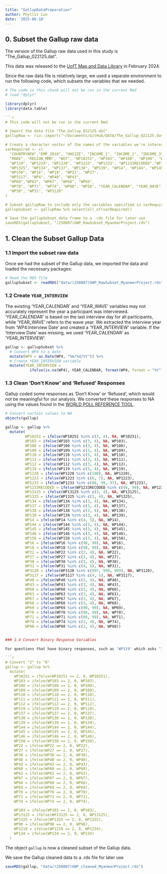 ```yaml
---
title: "GallupDataPreparation"
author: Phyllis Lun
date: '2025-06-18'
---
```


## 0. Subset the Gallup raw data

The version of the Gallup raw data used in this study is "The_Gallup_022125.dat". 

This data was released to the [UofT Map and Data Library](https://mdl.library.utoronto.ca/collections/numeric-data/gallup) in February 2024.

Since the raw data file is relatively large, we used a separate environment to run the following code, which subsets the variables that we needed.

```r
# The code in this chunk will not be run in the current Rmd
# load "dplyr"

library(dplyr)
library(data.table)

```r
# This code will not be run in the current Rmd

# Import the data file "The_Gallup_022125.dat"
gallupRaw <- rio::import("~/Documents/GitHub/DATA/The_Gallup_022125.dat")

# Create a character vector of the names of the variables we're interested in
varRequired <- c(
  "COUNTRYNEW","EMP_2010", "HHSIZE", "INCOME_1", "INCOME_2", "INCOME_3", "INCOME_4", "INCOME_5",
  "MODE", "REGION_MMR", "WGT", "WP10251", "WP103", "WP108", "WP109", "WP110", "WP111", "WP112",
  "WP119", "WP1219", "WP1220", "WP1223", "WP1233", "WP1233RECODED","WP13125",
  "WP1325", "WP134", "WP137", "WP138", "WP139", "WP14", "WP144", "WP145", "WP146",
  "WP150", "WP16", "WP18", "WP22", "WP27",
  "WP3117", "WP4", "WP40", "WP43", 
  "WP60","WP63", "WP67", "WP68", "WP69",
  "WP70", "WP71", "WP74", "WP98", "WPID", "YEAR_CALENDAR", "YEAR_WAVE", 
  "WP30", "WP31", "WP3120"
)

# Subset gallupRaw to include only the variables specified in varRequired
gallupSubset <- gallupRaw %>% select(all_of(varRequired))

# Save the gallupSubset data frame to a .rds file for later use
saveRDS(gallupSubset, "(250807)GWP_RawSubset_MyanmarProject.rds")
```


## 1. Clean the Subset Gallup Data

### 1.1 Import the subset raw data

Once we had the subset of the Gallup data, we imported the data and loaded the necessary packages:

```r

# Read the RDS file
gallupSubset <- readRDS("data/(250807)GWP_RawSubset_MyanmarProject.rds")
```


### 1.2 Create `YEAR_INTERVIEW` 

The existing 'YEAR_CALENDAR' and 'YEAR_WAVE' variables may not accurately represent the year a participant was interviewed. 'YEAR_CALENDAR' is based on the last interview day for all participants, while 'YEAR_WAVE' refers to the wave year. We extracted the interview year from 'WP4:Interview Date' and created a 'YEAR_INTERVIEW' variable. If the 'Interview Date' was missing, we used 'YEAR_CALENDAR' as 'YEAR_INTERVIEW'.

```r
gallup <- gallupSubset %>%
  # Convert WP4 to a date
  mutate(WP4 = as.Date(WP4, "%m/%d/%Y")) %>%
  # Create YEAR_INTERVIEW variable
  mutate(YEAR_INTERVIEW =
           ifelse(is.na(WP4), YEAR_CALENDAR, format(WP4, format = "%Y")))

```

### 1.3 Clean 'Don't Know' and 'Refused' Responses

Gallup coded some responses as 'Don't Know' or 'Refused', which would not be meaningful for our analysis. We converted these responses to NA using the values found in the [WORLD POLL REFERENCE TOOL](https://wpr.gallup.com/).

```r

# Convert certain values to NA
objects(gallup)

gallup <- gallup %>%
  mutate(
         WP10251 = ifelse(WP10251 %in% c(3, 4), NA, WP10251),
         WP103 = ifelse(WP103 %in% c(3, 4), NA, WP103),
         WP108 = ifelse(WP108 %in% c(3, 4), NA, WP108),
         WP109 = ifelse(WP109 %in% c(3, 4), NA, WP109),
         WP110 = ifelse(WP110 %in% c(3, 4), NA, WP110),
         WP111 = ifelse(WP111 %in% c(3, 4), NA, WP111),
         WP112 = ifelse(WP112 %in% c(3, 4), NA, WP112),
         WP119 = ifelse(WP119 %in% c(3, 4), NA, WP119),
         WP1220 = ifelse(WP1220 %in% c(100), NA, WP1220),
         WP1223 = ifelse(WP1223 %in% c(6, 7), NA, WP1223),
         WP1233 = ifelse(WP1233 %in% c(98, 99, 97), NA, WP1233),
         WP1233RECODED = ifelse(WP1233RECODED %in% c(98, 99), NA, WP1233RECODED),
         WP13125 = ifelse(WP13125 %in% c(3, 4), NA, WP13125),
         WP1325 = ifelse(WP1325 %in% c(3, 4), NA, WP1325),
         WP134 = ifelse(WP134 %in% c(3, 4), NA, WP134),
         WP137 = ifelse(WP137 %in% c(3, 4), NA, WP137),
         WP138 = ifelse(WP138 %in% c(3, 4), NA, WP138),
         WP139 = ifelse(WP139 %in% c(3, 4), NA, WP139),
         WP14 = ifelse(WP14 %in% c(4, 5), NA, WP14),
         WP144 = ifelse(WP144 %in% c(3, 4), NA, WP144),
         WP145 = ifelse(WP145 %in% c(3, 4), NA, WP145),
         WP146 = ifelse(WP146 %in% c(3, 4), NA, WP146),
         WP150 = ifelse(WP150 %in% c(3, 4), NA, WP150),
         WP16 = ifelse(WP16 %in% c(98, 99), NA, WP16),
         WP18 = ifelse(WP18 %in% c(98, 99), NA, WP18),
         WP22 = ifelse(WP22 %in% c(3, 4), NA, WP22),
         WP27 = ifelse(WP27 %in% c(3, 4), NA, WP27),
         WP30 = ifelse(WP30 %in% c(3, 4), NA, WP30),
         WP31 = ifelse(WP31 %in% c(4, 5), NA, WP31),
         WP3120 = ifelse(WP3120 %in% c(997, 998, 999), NA, WP3120),
         WP3117 = ifelse(WP3117 %in% c(4, 5), NA, WP3117),
         WP40 = ifelse(WP40 %in% c(3, 4), NA, WP40),
         WP43 = ifelse(WP43 %in% c(3, 4), NA, WP43),
         WP60 = ifelse(WP60 %in% c(3, 4), NA, WP60),
         WP63 = ifelse(WP63 %in% c(3, 4), NA, WP63),
         WP67 = ifelse(WP67 %in% c(3, 4), NA, WP67),
         WP68 = ifelse(WP68 %in% c(3, 4), NA, WP68),
         WP69 = ifelse(WP69 %in% c(98, 99), NA, WP69),
         WP70 = ifelse(WP70 %in% c(98, 99), NA, WP70),
         WP71 = ifelse(WP71 %in% c(98, 99), NA, WP71),
         WP74 = ifelse(WP74 %in% c(3, 4), NA, WP74),
         WP98 = ifelse(WP98 %in% c(3, 4), NA, WP98))


### 1.4 Convert Binary Response Variables

For questions that have binary responses, such as 'WP119' which asks "Is religion an important part of your daily life?", the responses were initially coded as 1 for 'Yes' and 2 for 'No'. However, for regression analysis, it is more common and interpretable to code binary variables as 0 and 1. Therefore, we converted the responses for binary questions from 1 and 2 to 0 and 1, respectively.

```r
# Convert "2" to "0"
gallup <- gallup %>%
  mutate(
    WP10251 = ifelse(WP10251 == 2, 0, WP10251),
    WP103 = ifelse(WP103 == 2, 0, WP103),
    WP108 = ifelse(WP108 == 2, 0, WP108),
    WP109 = ifelse(WP109 == 2, 0, WP109),
    WP110 = ifelse(WP110 == 2, 0, WP110),
    WP111 = ifelse(WP111 == 2, 0, WP111),
    WP112 = ifelse(WP112 == 2, 0, WP112),
    WP119 = ifelse(WP119 == 2, 0, WP119),
    WP137 = ifelse(WP137 == 2, 0, WP137),
    WP138 = ifelse(WP138 == 2, 0, WP138),
    WP139 = ifelse(WP139 == 2, 0, WP139),
    WP144 = ifelse(WP144 == 2, 0, WP144),
    WP145 = ifelse(WP145 == 2, 0, WP145),
    WP146 = ifelse(WP146 == 2, 0, WP146),
    WP150 = ifelse(WP150 == 2, 0, WP150),
    WP22 = ifelse(WP22 == 2, 0, WP22),
    WP27 = ifelse(WP27 == 2, 0, WP27),
    WP30 = ifelse(WP30 == 2, 0, WP30),
    WP40 = ifelse(WP40 == 2, 0, WP40),
    WP43 = ifelse(WP43 == 2, 0, WP43),
    WP60 = ifelse(WP60 == 2, 0, WP60),
    WP63 = ifelse(WP63 == 2, 0, WP63),
    WP67 = ifelse(WP67 == 2, 0, WP67),
    WP68 = ifelse(WP68 == 2, 0, WP68),
    WP69 = ifelse(WP69 == 2, 0, WP69),
    WP70 = ifelse(WP70 == 2, 0, WP70),
    WP71 = ifelse(WP71 == 2, 0, WP71),
    WP74 = ifelse(WP74 == 2, 0, WP74),

    WP103 = ifelse(WP103 == 2, 0, WP103),
    WP13125 = ifelse(WP13125 == 2, 0, WP13125),
    WP1325 = ifelse(WP1325 == 2, 0, WP1325),
    WP98 = ifelse(WP98 == 2, 0, WP98),
    WP1219 = ifelse(WP1219 == 2, 0, WP1219),
    WP134 = ifelse(WP134 == 2, 0, WP134)
  )
```


The object `gallup` is now a cleaned subset of the Gallup data.

We save the Gallup cleaned data to a .rds file for later use

```r
saveRDS(gallup, "data/(250807)GWP_cleaned_MyanmarProject.rds")
```


